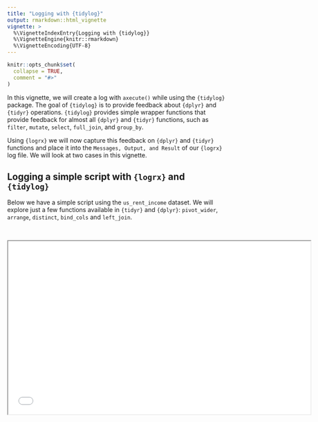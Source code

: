 ```yaml
---
title: "Logging with {tidylog}"
output: rmarkdown::html_vignette
vignette: >
  %\VignetteIndexEntry{Logging with {tidylog}}
  %\VignetteEngine{knitr::rmarkdown}
  %\VignetteEncoding{UTF-8}
---
```


```r
knitr::opts_chunk$set(
  collapse = TRUE,
  comment = "#>"
)
```

In this vignette, we will create a log with `axecute()` while using the `{tidylog}` package.  The goal of `{tidylog}` is to provide feedback about `{dplyr}` and `{tidyr}` operations.  `{tidylog}` provides simple wrapper functions that provide feedback for almost all `{dplyr}` and `{tidyr}` functions, such as `filter`, `mutate`, `select`, `full_join`, and `group_by`. 

Using `{logrx}` we will now capture this feedback on `{dplyr}` and `{tidyr}` functions and place it into the `Messages, Output, and Result` of our `{logrx}` log file.  We will look at two cases in this vignette.

## Logging a simple script with `{logrx}` and `{tidylog}`

Below we have a simple script using the `us_rent_income` dataset.  We will explore just a few functions available in `{tidyr}` and `{dplyr}`: `pivot_wider`, `arrange`, `distinct`, `bind_cols` and `left_join`.  

<br>

<iframe width="700" height="400" src='ex1_tidylog_R_file.html'/>

<br>

Using `axecute(ex1_tidylog.R)` we produce a log file.  Below we snapshot just the pertinent information for users interested in the `{tidylog}` feedback.  This feedback is placed by the `{logrx}` package into the `Messages, Output, and Result` section of the log.

<br>

<iframe width="700" height="400" src='ex1_tidylog_log.html'/>

<br>

## Logging an ADSL script with `{logrx}` and `{tidylog}`

Now we use an R script that creates an `ADSL` dataset and get a log file.  This file was generated using the `{admiral}` package for creating ADaM datasets.  We can quickly generate this file by using the following command `admiral::use_ad_template("adsl")`.

Feel free to explore the script.  The next section showcases the output for the log file after we have used `axecute` on the script.

<br>

<iframe width="700" height="400" src='ex2_tidylog_adsl_R_file.html'/>

<br>

We only showcase the feedback in the script relevant to our discussion on `{tidylog}`.  Again, the `{logrx}` package places feedback from `{tidylog}` into the `Messages, Output, and Result`section of the log file.  

<br>

<iframe width="700" height="400" src='ex2_tidylog_adsl_log.html'/>

<br>

Success!! We just `axecuted` two scripts using `{logrx}` and `{tidylog}`. Remember that feedback from `{tidylog}` is placed into the `Messages, Output, and Result` section of the log file.

